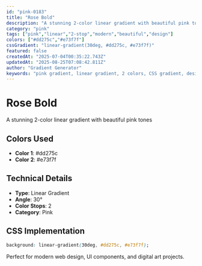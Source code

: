 ```yaml
---
id: "pink-0183"
title: "Rose Bold"
description: "A stunning 2-color linear gradient with beautiful pink tones"
category: "pink"
tags: ["pink","linear","2-stop","modern","beautiful","design"]
colors: ["#dd275c","#e73f7f"]
cssGradient: "linear-gradient(30deg, #dd275c, #e73f7f)"
featured: false
createdAt: "2025-07-04T00:35:22.743Z"
updatedAt: "2025-08-25T07:08:42.811Z"
author: "Gradient Generator"
keywords: "pink gradient, linear gradient, 2 colors, CSS gradient, design, #dd275c, #e73f7f"
---
```


# Rose Bold

A stunning 2-color linear gradient with beautiful pink tones

## Colors Used
- **Color 1**: #dd275c
- **Color 2**: #e73f7f

## Technical Details
- **Type**: Linear Gradient
- **Angle**: 30°
- **Color Stops**: 2
- **Category**: Pink

## CSS Implementation
```css
background: linear-gradient(30deg, #dd275c, #e73f7f);
```

Perfect for modern web design, UI components, and digital art projects.
